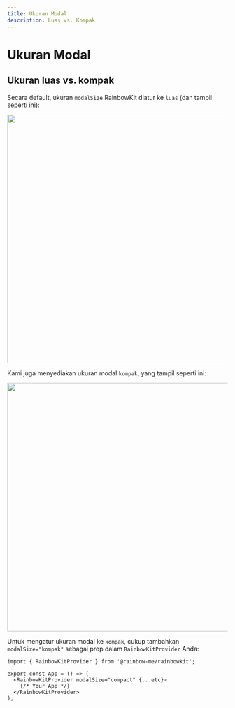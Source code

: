 ```yaml
---
title: Ukuran Modal
description: Luas vs. Kompak
---
```


# Ukuran Modal

## Ukuran luas vs. kompak

Secara default, ukuran `modalSize` RainbowKit diatur ke `luas` (dan tampil seperti ini):

<Img src="/modal-default.png" height="569" width="1029" />

Kami juga menyediakan ukuran modal `kompak`, yang tampil seperti ini:

<Img src="/modal-compact.png" height="569" width="1029" />

Untuk mengatur ukuran modal ke `kompak`, cukup tambahkan `modalSize="kompak"` sebagai prop dalam `RainbowKitProvider` Anda:

```tsx
import { RainbowKitProvider } from '@rainbow-me/rainbowkit';

export const App = () => (
  <RainbowKitProvider modalSize="compact" {...etc}>
    {/* Your App */}
  </RainbowKitProvider>
);
```
